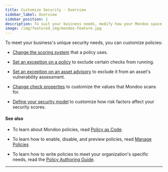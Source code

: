 ```yaml
---
title: Customize Security - Overview
sidebar_label: Overview
sidebar_position: 1
description: To suit your business needs, modify how your Mondoo space uses policies
image: /img/featured_img/mondoo-feature.jpg
---
```


To meet your business's unique security needs, you can customize policies:

- [Change the scoring system](/platform/security/customize/score/) that a policy uses.

- [Set an exception on a policy](/platform/security/customize/policy/) to exclude certain checks from running.

- [Set an exception on an asset advisory](/platform/security/customize/advisories/) to exclude it from an asset's vulnerability assessment.

- [Change check properties](/platform/security/customize/props/) to customize the values that Mondoo scans for.

- [Define your security model](/platform/security/customize/risk/) to customize how risk factors affect your security scores.

#### See also

- To learn about Mondoo policies, read [Policy as Code](/platform/security/posture/pac/).

- To learn how to enable, disable, and preview policies, read [Manage Policies](/platform/security/posture/policies/)

- To learn how to write policies to meet your organization's specific needs, read the [Policy Authoring Guide](/cnspec/cnspec-policies/write/).

---
